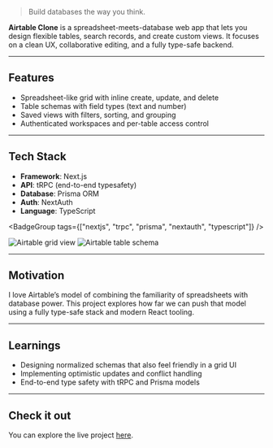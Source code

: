> Build databases the way you think.

**Airtable Clone** is a spreadsheet-meets-database web app that lets you design flexible tables, search records, and create custom views. It focuses on a clean UX, collaborative editing, and a fully type-safe backend.

---

## Features

- Spreadsheet-like grid with inline create, update, and delete
- Table schemas with field types (text and number)
- Saved views with filters, sorting, and grouping
- Authenticated workspaces and per-table access control

---

## Tech Stack

- **Framework**: Next.js
- **API**: tRPC (end-to-end typesafety)
- **Database**: Prisma ORM
- **Auth**: NextAuth
- **Language**: TypeScript

<BadgeGroup tags={["nextjs", "trpc", "prisma", "nextauth", "typescript"]} />

<div>
  <img
    src="/airtable1.png"
    alt="Airtable grid view"
    className="rounded-xl my-6"
  />
  <img
    src="/airtable2.png"
    alt="Airtable table schema"
    className="rounded-xl my-6"
  />
</div>

---

## Motivation

I love Airtable’s model of combining the familiarity of spreadsheets with database power. This project explores how far we can push that model using a fully type-safe stack and modern React tooling.

---

## Learnings

- Designing normalized schemas that also feel friendly in a grid UI
- Implementing optimistic updates and conflict handling
- End-to-end type safety with tRPC and Prisma models

---

## Check it out

You can explore the live project [here](https://airtable-clone-dusky.vercel.app/).
